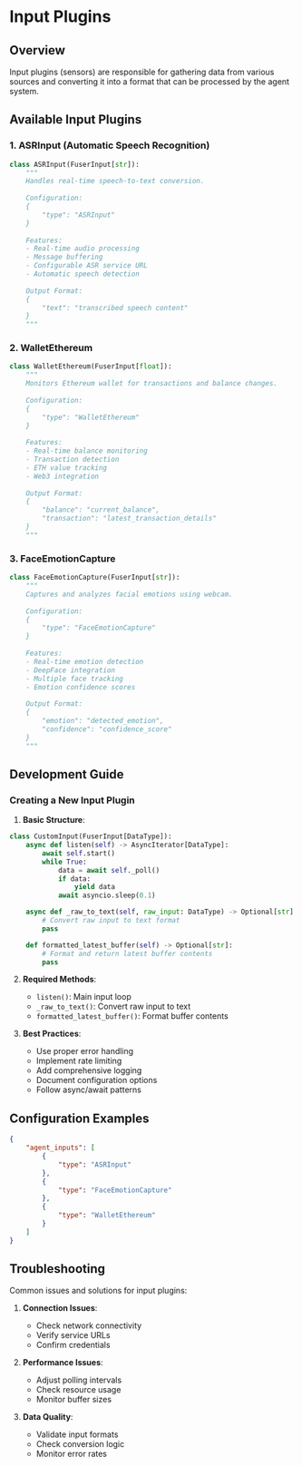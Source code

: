 # Input Plugins

## Overview
Input plugins (sensors) are responsible for gathering data from various sources and converting it into a format that can be processed by the agent system.

## Available Input Plugins

### 1. ASRInput (Automatic Speech Recognition)
```python
class ASRInput(FuserInput[str]):
    """
    Handles real-time speech-to-text conversion.
    
    Configuration:
    {
        "type": "ASRInput"
    }
    
    Features:
    - Real-time audio processing
    - Message buffering
    - Configurable ASR service URL
    - Automatic speech detection
    
    Output Format:
    {
        "text": "transcribed speech content"
    }
    """
```

### 2. WalletEthereum
```python
class WalletEthereum(FuserInput[float]):
    """
    Monitors Ethereum wallet for transactions and balance changes.
    
    Configuration:
    {
        "type": "WalletEthereum"
    }
    
    Features:
    - Real-time balance monitoring
    - Transaction detection
    - ETH value tracking
    - Web3 integration
    
    Output Format:
    {
        "balance": "current_balance",
        "transaction": "latest_transaction_details"
    }
    """
```

### 3. FaceEmotionCapture
```python
class FaceEmotionCapture(FuserInput[str]):
    """
    Captures and analyzes facial emotions using webcam.
    
    Configuration:
    {
        "type": "FaceEmotionCapture"
    }
    
    Features:
    - Real-time emotion detection
    - DeepFace integration
    - Multiple face tracking
    - Emotion confidence scores
    
    Output Format:
    {
        "emotion": "detected_emotion",
        "confidence": "confidence_score"
    }
    """
```

## Development Guide

### Creating a New Input Plugin

1. **Basic Structure**:
```python
class CustomInput(FuserInput[DataType]):
    async def listen(self) -> AsyncIterator[DataType]:
        await self.start()
        while True:
            data = await self._poll()
            if data:
                yield data
            await asyncio.sleep(0.1)

    async def _raw_to_text(self, raw_input: DataType) -> Optional[str]:
        # Convert raw input to text format
        pass

    def formatted_latest_buffer(self) -> Optional[str]:
        # Format and return latest buffer contents
        pass
```

2. **Required Methods**:
   - `listen()`: Main input loop
   - `_raw_to_text()`: Convert raw input to text
   - `formatted_latest_buffer()`: Format buffer contents

3. **Best Practices**:
   - Use proper error handling
   - Implement rate limiting
   - Add comprehensive logging
   - Document configuration options
   - Follow async/await patterns

## Configuration Examples

```json
{
    "agent_inputs": [
        {
            "type": "ASRInput"
        },
        {
            "type": "FaceEmotionCapture"
        },
        {
            "type": "WalletEthereum"
        }
    ]
}
```

## Troubleshooting

Common issues and solutions for input plugins:
1. **Connection Issues**:
   - Check network connectivity
   - Verify service URLs
   - Confirm credentials

2. **Performance Issues**:
   - Adjust polling intervals
   - Check resource usage
   - Monitor buffer sizes

3. **Data Quality**:
   - Validate input formats
   - Check conversion logic
   - Monitor error rates 